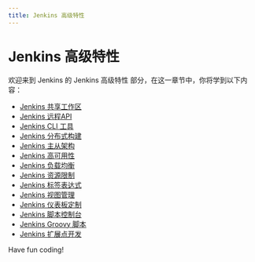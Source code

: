 ```yaml
---
title: Jenkins 高级特性
---
```


# Jenkins 高级特性

欢迎来到 Jenkins 的 Jenkins 高级特性 部分，在这一章节中，你将学到以下内容：

- [Jenkins 共享工作区](./0-jenkins-shared-workspace.mdx)
- [Jenkins 远程API](./1-jenkins-remote-api.mdx)
- [Jenkins CLI 工具](./2-jenkins-cli-tool.mdx)
- [Jenkins 分布式构建](./3-jenkins-distributed-build.mdx)
- [Jenkins 主从架构](./4-jenkins-master-slave-architecture.mdx)
- [Jenkins 高可用性](./5-jenkins-high-availability.mdx)
- [Jenkins 负载均衡](./6-jenkins-load-balancing.mdx)
- [Jenkins 资源限制](./7-jenkins-resource-limit.mdx)
- [Jenkins 标签表达式](./8-jenkins-label-expression.mdx)
- [Jenkins 视图管理](./9-jenkins-view-management.mdx)
- [Jenkins 仪表板定制](./10-jenkins-dashboard-customization.mdx)
- [Jenkins 脚本控制台](./11-jenkins-scripting-console.mdx)
- [Jenkins Groovy 脚本](./12-jenkins-groovy-script.mdx)
- [Jenkins 扩展点开发](./13-jenkins-extension-point-development.mdx)

Have fun coding!